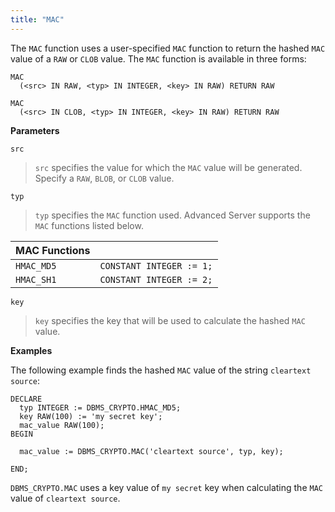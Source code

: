 ```yaml
---
title: "MAC"
---
```




The `MAC` function uses a user-specified `MAC` function to return the hashed `MAC` value of a `RAW` or `CLOB` value. The `MAC` function is available in three forms:

``` text
MAC
  (<src> IN RAW, <typ> IN INTEGER, <key> IN RAW) RETURN RAW

MAC
  (<src> IN CLOB, <typ> IN INTEGER, <key> IN RAW) RETURN RAW
```

**Parameters**

`src`

> `src` specifies the value for which the `MAC` value will be generated. Specify a `RAW`, `BLOB`, or `CLOB` value.

`typ`

> `typ` specifies the `MAC` function used. Advanced Server supports the `MAC` functions listed below.

| **MAC Functions** |                          |
|-------------------|--------------------------|
| `HMAC_MD5`        | `CONSTANT INTEGER := 1;` |
| `HMAC_SH1`        | `CONSTANT INTEGER := 2;` |

`key`

> `key` specifies the key that will be used to calculate the hashed `MAC` value.

**Examples**

The following example finds the hashed `MAC` value of the string `cleartext source`:

``` text
DECLARE
  typ INTEGER := DBMS_CRYPTO.HMAC_MD5;
  key RAW(100) := 'my secret key';
  mac_value RAW(100);
BEGIN

  mac_value := DBMS_CRYPTO.MAC('cleartext source', typ, key);

END;
```

`DBMS_CRYPTO.MAC` uses a key value of `my secret` key when calculating the `MAC` value of `cleartext source`.
